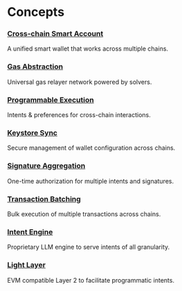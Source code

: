 # Concepts

### [Cross-chain Smart Account](/features/cross-chain-smart-account)

A unified smart wallet that works across multiple chains.

### [Gas Abstraction](/features/gas-abstraction)

Universal gas relayer network powered by solvers.

### [Programmable Execution](/features/programmable-execution)

Intents & preferences for cross-chain interactions.

### [Keystore Sync](/features/keystore-sync)

Secure management of wallet configuration across chains.

### [Signature Aggregation](/features/signature-aggregation)

One-time authorization for multiple intents and signatures.

### [Transaction Batching](/features/transaction-batching)

Bulk execution of multiple transactions across chains.

### [Intent Engine](/features/intent-engine)

Proprietary LLM engine to serve intents of all granularity.

### [Light Layer](/features/light-layer)

EVM compatible Layer 2 to facilitate programmatic intents.

